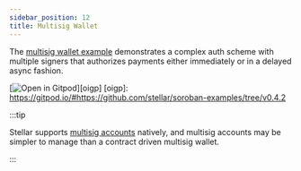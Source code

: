 ```yaml
---
sidebar_position: 12
title: Multisig Wallet
---
```


The [multisig wallet example] demonstrates a complex auth scheme with multiple signers that authorizes payments either immediately or in a delayed async fashion.

[![Open in Gitpod](https://gitpod.io/button/open-in-gitpod.svg)][oigp] [oigp]: https://gitpod.io/#https://github.com/stellar/soroban-examples/tree/v0.4.2

:::tip

Stellar supports [multisig accounts] natively, and multisig accounts may be simpler to manage than a contract driven multisig wallet.

:::

[multisig wallet example]: https://github.com/stellar/soroban-examples/tree/v0.4.2/wallet
[multisig accounts]: https://developers.stellar.org/docs/encyclopedia/signatures-multisig
